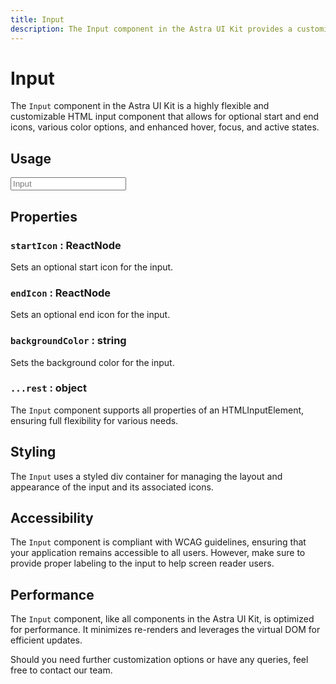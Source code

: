 ```yaml
---
title: Input
description: The Input component in the Astra UI Kit provides a customizable HTML input with optional start and end icons.
---
```



# Input

<NextSeo
  title="Input Component - Astra UI Kit"
  description="The Input component in the Astra UI Kit provides a customizable HTML input with optional start and end icons."
/>

The `Input` component in the Astra UI Kit is a highly flexible and customizable HTML input component that allows for optional start and end icons, various color options, and enhanced hover, focus, and active states.

## Usage

<Input placeholder="Input" />

## Properties

### `startIcon` : ReactNode

Sets an optional start icon for the input.

### `endIcon` : ReactNode

Sets an optional end icon for the input.

### `backgroundColor` : string

Sets the background color for the input.

### `...rest` : object

The `Input` component supports all properties of an HTMLInputElement, ensuring full flexibility for various needs.

## Styling

The `Input` uses a styled div container for managing the layout and appearance of the input and its associated icons.

## Accessibility

The `Input` component is compliant with WCAG guidelines, ensuring that your application remains accessible to all users. However, make sure to provide proper labeling to the input to help screen reader users.

## Performance

The `Input` component, like all components in the Astra UI Kit, is optimized for performance. It minimizes re-renders and leverages the virtual DOM for efficient updates.

Should you need further customization options or have any queries, feel free to contact our team.
